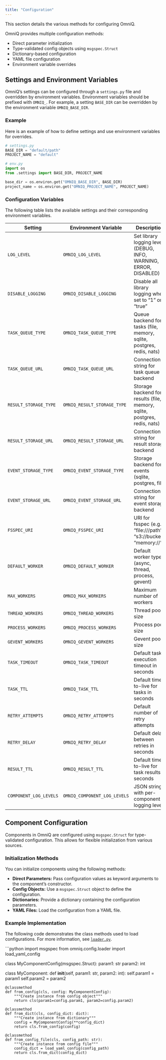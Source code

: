 ```yaml
---
title: "Configuration"
---
```


This section details the various methods for configuring OmniQ.

OmniQ provides multiple configuration methods:

-   Direct parameter initialization
-   Type-validated config objects using `msgspec.Struct`
-   Dictionary-based configuration
-   YAML file configuration
-   Environment variable overrides

## Settings and Environment Variables

OmniQ's settings can be configured through a `settings.py` file and overridden by environment variables. Environment variables should be prefixed with `OMNIQ_`. For example, a setting `BASE_DIR` can be overridden by the environment variable `OMNIQ_BASE_DIR`.

### Example

Here is an example of how to define settings and use environment variables for overrides.

```python
# settings.py
BASE_DIR = "default/path"
PROJECT_NAME = "default"
```

```python
# env.py
import os
from .settings import BASE_DIR, PROJECT_NAME

base_dir = os.environ.get("OMNIQ_BASE_DIR", BASE_DIR)
project_name = os.environ.get("OMNIQ_PROJECT_NAME", PROJECT_NAME)
```

### Configuration Variables

The following table lists the available settings and their corresponding environment variables.

| Setting | Environment Variable | Description |
|---|---|---|
| `LOG_LEVEL` | `OMNIQ_LOG_LEVEL` | Set library logging level (DEBUG, INFO, WARNING, ERROR, DISABLED) |
| `DISABLE_LOGGING` | `OMNIQ_DISABLE_LOGGING`| Disable all library logging when set to "1" or "true" |
| `TASK_QUEUE_TYPE` | `OMNIQ_TASK_QUEUE_TYPE`| Queue backend for tasks (file, memory, sqlite, postgres, redis, nats) |
| `TASK_QUEUE_URL` | `OMNIQ_TASK_QUEUE_URL` | Connection string for task queue backend |
| `RESULT_STORAGE_TYPE`| `OMNIQ_RESULT_STORAGE_TYPE`| Storage backend for results (file, memory, sqlite, postgres, redis, nats) |
| `RESULT_STORAGE_URL`| `OMNIQ_RESULT_STORAGE_URL`| Connection string for result storage backend |
| `EVENT_STORAGE_TYPE`| `OMNIQ_EVENT_STORAGE_TYPE`| Storage backend for events (sqlite, postgres, file) |
| `EVENT_STORAGE_URL` | `OMNIQ_EVENT_STORAGE_URL`| Connection string for event storage backend |
| `FSSPEC_URI` | `OMNIQ_FSSPEC_URI` | URI for fsspec (e.g., "file:///path", "s3://bucket", "memory://") |
| `DEFAULT_WORKER` | `OMNIQ_DEFAULT_WORKER`| Default worker type (async, thread, process, gevent) |
| `MAX_WORKERS` | `OMNIQ_MAX_WORKERS` | Maximum number of workers |
| `THREAD_WORKERS` | `OMNIQ_THREAD_WORKERS` | Thread pool size |
| `PROCESS_WORKERS` | `OMNIQ_PROCESS_WORKERS`| Process pool size |
| `GEVENT_WORKERS` | `OMNIQ_GEVENT_WORKERS` | Gevent pool size |
| `TASK_TIMEOUT` | `OMNIQ_TASK_TIMEOUT` | Default task execution timeout in seconds |
| `TASK_TTL` | `OMNIQ_TASK_TTL` | Default time-to-live for tasks in seconds |
| `RETRY_ATTEMPTS` | `OMNIQ_RETRY_ATTEMPTS`| Default number of retry attempts |
| `RETRY_DELAY` | `OMNIQ_RETRY_DELAY` | Default delay between retries in seconds |
| `RESULT_TTL` | `OMNIQ_RESULT_TTL` | Default time-to-live for task results in seconds |
| `COMPONENT_LOG_LEVELS`| `OMNIQ_COMPONENT_LOG_LEVELS`| JSON string with per-component logging levels |

## Component Configuration

Components in OmniQ are configured using `msgspec.Struct` for type-validated configuration. This allows for flexible initialization from various sources.

### Initialization Methods

You can initialize components using the following methods:

-   **Direct Parameters:** Pass configuration values as keyword arguments to the component's constructor.
-   **Config Objects:** Use a `msgspec.Struct` object to define the configuration.
-   **Dictionaries:** Provide a dictionary containing the configuration parameters.
-   **YAML Files:** Load the configuration from a YAML file.

### Example Implementation

The following code demonstrates the class methods used to load configurations. For more information, see [`loader.py`](src/omniq/config/loader.py:1).

```python
import msgspec
from omniq.config.loader import load_yaml_config

class MyComponentConfig(msgspec.Struct):
    param1: str
    param2: int

class MyComponent:
    def __init__(self, param1: str, param2: int):
        self.param1 = param1
        self.param2 = param2

    @classmethod
    def from_config(cls, config: MyComponentConfig):
        """Create instance from config object"""
        return cls(param1=config.param1, param2=config.param2)

    @classmethod
    def from_dict(cls, config_dict: dict):
        """Create instance from dictionary"""
        config = MyComponentConfig(**config_dict)
        return cls.from_config(config)

    @classmethod
    def from_config_file(cls, config_path: str):
        """Create instance from config file"""
        config_dict = load_yaml_config(config_path)
        return cls.from_dict(config_dict)